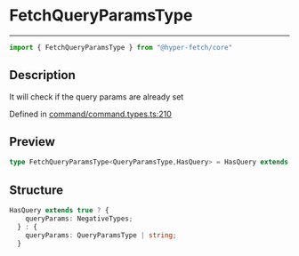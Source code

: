 

# FetchQueryParamsType

<div class="api-docs__separator" data-reactroot="">

---

</div><div class="api-docs__import" data-reactroot="">

```ts
import { FetchQueryParamsType } from "@hyper-fetch/core"
```

</div><div class="api-docs__section">

## Description

</div><div class="api-docs__description"><span class="api-docs__do-not-parse">

It will check if the query params are already set

</span></div><p class="api-docs__definition">

Defined in [command/command.types.ts:210](https://github.com/BetterTyped/hyper-fetch/blob/aff5c35a/packages/core/src/command/command.types.ts#L210)

</p><div class="api-docs__section">

## Preview

</div><div class="api-docs__preview type single">

```ts
type FetchQueryParamsType<QueryParamsType,HasQuery> = HasQuery extends true ? { queryParams?: NegativeTypes } : { queryParams?: QueryParamsType | string };
```

</div><div class="api-docs__section">

## Structure

</div><div class="api-docs__returns">

```ts
HasQuery extends true ? {
    queryParams: NegativeTypes;
  } : {
    queryParams: QueryParamsType | string;
  }
```

</div>